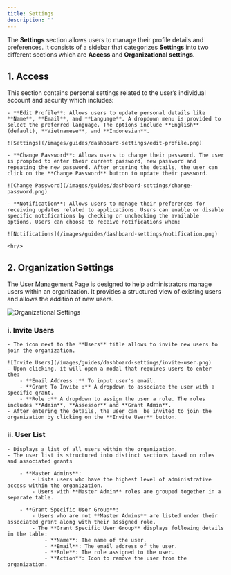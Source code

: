 ```yaml
---
title: Settings
description: ''
---
```


The **Settings** section allows users to manage their profile details and preferences. It consists of a sidebar that categorizes **Settings** into two different sections which are **Access** and **Organizational settings**. 

## 1. Access

 This section contains personal settings related to the user’s individual account and security which includes:

    - **Edit Profile**: Allows users to update personal details like **Name**, **Email**, and **Language**. A dropdown menu is provided to select the preferred language. The options include **English** (default), **Vietnamese**, and **Indonesian**.

    ![Settings](/images/guides/dashboard-settings/edit-profile.png)

    - **Change Password**: Allows users to change their password. The user is prompted to enter their current password, new password and repeating the new password. After entering the details, the user can click on the **Change Password** button to update their password.

    ![Change Password](/images/guides/dashboard-settings/change-password.png)

    - **Notification**: Allows users to manage their preferences for receiving updates related to applications. Users can enable or disable specific notifications by checking or unchecking the available options. Users can choose to receive notifications when:

    ![Notifications](/images/guides/dashboard-settings/notification.png)

    <hr/>


## 2. Organization Settings

The User Management Page is designed to help administrators manage users within an organization. It provides a structured view of existing users and allows the addition of new users.

![Organizational Settings](/images/guides/dashboard-settings/org-settings.png)

### i. Invite Users
    - The icon next to the **Users** title allows to invite new users to join the organization.

    ![Invite Users](/images/guides/dashboard-settings/invite-user.png)
    - Upon clicking, it will open a modal that requires users to enter the:
        - **Email Address :** To input user's email.
        - **Grant To Invite :** A dropdown to associate the user with a specific grant.
        - **Role :** A dropdown to assign the user a role. The roles includes **Admin**, **Assessor** and **Grant Admin**.
    - After entering the details, the user can  be invited to join the organization by clicking on the **Invite User** button.

### ii. User List
    - Displays a list of all users within the organization.
    - The user list is structured into distinct sections based on roles and associated grants

        - **Master Admins**:
            - Lists users who have the highest level of administrative access within the organization. 
            - Users with **Master Admin** roles are grouped together in a separate table.
    
        - **Grant Specific User Group**:
            - Users who are not **Master Admins** are listed under their associated grant along with their assigned role.
            - The **Grant Specific User Group** displays following details in the table:
                - **Name**: The name of the user.
                - **Email**: The email address of the user.
                - **Role**: The role assigned to the user.
                - **Action**: Icon to remove the user from the organization.